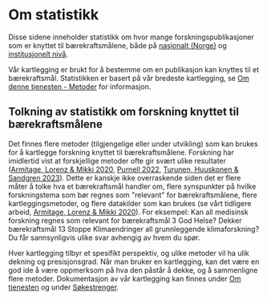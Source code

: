 # Om statistikk

Disse sidene inneholder statistikk om hvor mange forskningspublikasjoner som er knyttet til bærekraftsmålene, 
både på [nasjonalt (Norge)](/statistikk/nasjonal-statistikk) og [institusjonelt nivå](/statistikk/aktorer-statistikk). 

Vår kartlegging er brukt for å bestemme om en publikasjon kan knyttes til et bærekraftsmål. 
Statistikken er basert på vår bredeste kartlegging, se [Om denne tjenesten - Metoder](/om/om-tjenesten#metoder-for-tilknytning-til-b%C3%A6rekraftsm%C3%A5lene) for informasjon.

## Tolkning av statistikk om forskning knyttet til bærekraftsmålene

Det finnes flere metoder (tilgjengelige eller under utvikling) som kan brukes for å kartlegge forskning knyttet til bærekraftsmålene.
Forskning har imidlertid vist at forskjellige metoder ofte gir svært ulike resultater 
([Armitage, Lorenz & Mikki 2020](https://doi.org/10.1162/qss_a_00071), [Purnell 2022](https://doi.org/10.1162/qss_a_00215), [Turunen, Huuskonen & Sandgren 2023](https://doi.org/10.6084/m9.figshare.24278599.v1)). 
Dette er kanskje ikke overraskende siden det er flere måter å tolke hva et bærekraftsmål handler om, flere synspunkter på hvilke forskningstema som bør regnes som "relevant" for 
bærekraftsmålene, flere kartleggingsmetoder, og flere datakilder som kan brukes (se vårt tidligere arbeid, [Armitage, Lorenz & Mikki 2020](https://doi.org/10.1162/qss_a_00071)).
For eksempel: Kan all medisinsk forskning regnes som relevant for bærekraftsmål 3 God Helse? Dekker bærekraftsmål 13 Stoppe Klimaendringer all grunnleggende klimaforskning?
Du får sannsynligvis ulike svar avhengig av hvem du spør.

Hver kartlegging tilbyr et spesifikt perspektiv, og ulike metoder vil ha ulik dekning og presisjonsgrad.
Når man bruker en kartlegging, kan det være en god ide å være oppmerksom på hva den påstår å dekke, og å sammenligne flere metoder. 
Dokumentasjon av vår kartlegging kan finnes under [Om tjenesten](/om/om-tjenesten#metoder-for-tilknytning-til-b%C3%A6rekraftsm%C3%A5lene) 
og under [Søkestrenger](/sokestreng/introduksjon).
